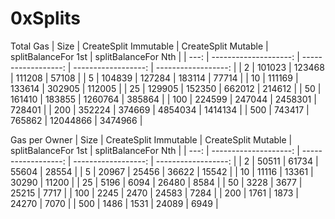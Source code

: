 # 0xSplits

Total Gas
| Size | CreateSplit Immutable | CreateSplit Mutable | splitBalanceFor 1st | splitBalanceFor Nth |
| ---: | --------------------: | ------------------: | ------------------: | ------------------: |
|    2 |                101023 |              123468 |              111208 |               57108 |
|    5 |                104839 |              127284 |              183114 |               77714 |
|   10 |                111169 |              133614 |              302905 |              112005 |
|   25 |                129905 |              152350 |              662012 |              214612 |
|   50 |                161410 |              183855 |             1260764 |              385864 |
|  100 |                224599 |              247044 |             2458301 |              728401 |
|  200 |                352224 |              374669 |             4854034 |             1414134 |
|  500 |                743417 |              765862 |            12044866 |             3474966 |

Gas per Owner
| Size | CreateSplit Immutable | CreateSplit Mutable | splitBalanceFor 1st | splitBalanceFor Nth |
| ---: | --------------------: | ------------------: | ------------------: | ------------------: |
|    2 |                 50511 |               61734 |               55604 |               28554 |
|    5 |                 20967 |               25456 |               36622 |               15542 |
|   10 |                 11116 |               13361 |               30290 |               11200 |
|   25 |                  5196 |                6094 |               26480 |                8584 |
|   50 |                  3228 |                3677 |               25215 |                7717 |
|  100 |                  2245 |                2470 |               24583 |                7284 |
|  200 |                  1761 |                1873 |               24270 |                7070 |
|  500 |                  1486 |                1531 |               24089 |                6949 |
```

